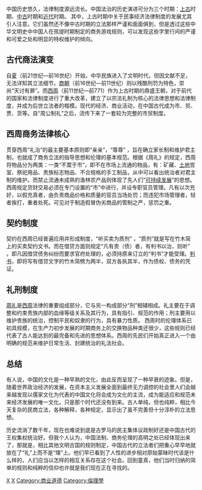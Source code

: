 {{original research|time=2010-11-08T06:07:31+00:00}}
{{Unreferenced |time=2010-11-08T05:33:37+00:00 }}
中国历史悠久，法律制度源远流长。中国法治的历史演进可分为三个时期：[[上古|上古]]时期、[[中古|中古]]时期和[[近代|近代]]时期。
其中，上古时期中关于民事经济法律制度的发展尤其引人注意。它们虽然还不像中古时期的立法那样严谨和面面俱到，但是透过这些中华文明史中中国人在孩提时期制定的商务游戏规则，可以发现这些字里行间的严谨和可爱之处和明显的特权维护的倾向。

==古代商法演变==
自[[夏|夏]]（前21世纪—前16世纪）开始，中华民族进入了文明时代，但因文献不足，无法详知其立法细节。[[商朝|商朝]]（前16世纪—前11世纪）则以残酷刑罚为特色，崇尚“天讨有罪”。而[[西周|西周]]（前11世纪—前771）作为上古时期的鼎盛王朝，对于前代的国家和法律制度进行了重大改革，建立了以宗法礼制为核心的法律思想和法律制度，并成为后世立法者的楷模。现代的经济、商业活动，在中国古代成为市、贸、贾、货等。自“周公制礼”之后，流传下来了一套较为完整的市贸制度。

==西周商务法律核心==
贯穿西周“礼治”的最主要基本原则即“亲亲”，“尊尊” ，旨在确立家长制和维护君主制，也就成了商务立法的指导思想和伦理的基本规范。根据《周礼》的规定，西周将物品分为两类：一类“不鬻于市”，即不在市场上流通的物品，有：矿藏、[[土地|土地]]宫室、祭祀用品、贵族标志物品、不合规格的手工制品，从中可以看出统治者对君主制的维护。而禁止流通未成熟的渔林农产品则体现了先人们“[[可持续发展|可持续发展]]”的思想。西周规定货财交易必须在专门设置的“市”中进行，并设专职官员管理。凡有以次充好，以假充真者，由负责商品价格和质量的官员当场处罚；而违犯市场管理者，轻者挨打，重者处死。可见对于制造假冒伪劣商品的管制之严，惩罚之重。

==契约制度==
契约在西周已经普遍应用并形成制度，“听买卖为质剂” ，“质剂”就是写在竹木简上的买卖契约文书。而在借贷方面则规定“凡有责（债）者，有判书以治，则听” 。即凡因借贷债务纠纷而要求官府处理的，必须持原来订立的“判书”才能受理。[[判书|判书]]，即将写有借贷文字的竹木简劈为两半，双方各执其半，作为债权、债务的凭证。

==礼刑制度==
[[周礼|周礼]]是[[西周|西周]]法律的重要组成部分，它与另一构成部分“刑”相辅相成。礼主要在于调整和约束贵族内部的血缘等级关系及其行为，具有指引、规范的作用；刑主要用以维护贵族的统治，控制平民和奴隶的行为，具有暴力性质。 西周时的伦理体系已初具规模，在生产力初步发展的时期商务上的交换物品种类还很少，这些规则已经代表了古人能达到的最完备和先进的思想体系。西周的先民们开始真正进入一个由明确的规范来维护日常生活、封建统治的礼法社会。

==总结==
有人说，中国的文化是一种早熟的文化，由此反而呈现了一种早衰的迹象。但是，随着世界政治经济的发展，在资本主义发展全面到最终无力调控的社会里人们会越来越发现以儒家文化为代表的中国文化将会成为文化的主流，成为能适应和规范未来经济发展的唯一文化。只是那个时代还没有到来。古人单纯，但也纯粹，相比今天复杂的民商立法，各种解释，各种规定，显示出了虽不完善但十分淳朴的立法思想。

历史流淌了数千年，现在也难说到底是古罗马的民主集体议政制好还是中国古代的王权集权统治好。但我个人认为，中国法制、商务伦理的高明之处已经体现出来了，那就是，相比其他文明古国的规则制定，中国古代的立法者们把重心早早地就放在了“礼”上而不是“理”上。他们早已看到了人性的进步相对原始蒙昧时代该是什么样的，人们应当以怎样的相互关系存在这个社会。回到童真，他们当时归纳的简单的规则和纯粹的信仰也许就是我们现在正在寻找的。

[[Category:西周文化|X]]
[[Category:中国法律|X]]
[[Category:商业道德|Category:商业道德]]
[[Category:倫理學|Category:倫理學]]